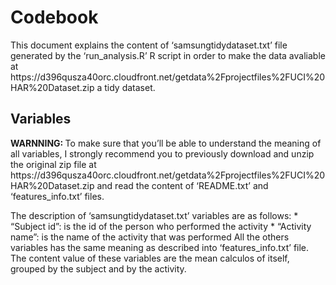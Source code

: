 # Codebook

This document explains the content of 'samsungtidydataset.txt' file generated by the 'run_analysis.R' R script in order to make the data avaliable at https://d396qusza40orc.cloudfront.net/getdata%2Fprojectfiles%2FUCI%20HAR%20Dataset.zip a tidy dataset.

## Variables

**WARNNING: ** To make sure that you'll be able to understand the meaning of all variables, I strongly recommend you to previously download and unzip the original zip file at https://d396qusza40orc.cloudfront.net/getdata%2Fprojectfiles%2FUCI%20HAR%20Dataset.zip and read the content of 'README.txt' and 'features_info.txt' files.

The description of 'samsungtidydataset.txt' variables are as follows:
* "Subject id": is the id of the person who performed the activity
* "Activity name": is the name of the activity that was performed
All the others variables has the same meaning as described into 'features_info.txt' file. The content value of these variables are the mean calculos of itself, grouped by the subject and by the activity.
